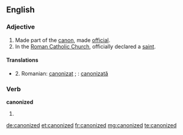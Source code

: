==English==

===Adjective===
{{en-adj|-}}

# Made part of the [[canon]], made [[official]].
# In the [[Roman Catholic Church]], officially declared a [[saint]].

====Translations====
* 2. Romanian: [[canonizat]] {{m|n}}; {{f}}: [[canonizată]]

===Verb===
'''canonized'''

# {{past of|canonize}}

[[de:canonized]]
[[et:canonized]]
[[fr:canonized]]
[[mg:canonized]]
[[te:canonized]]